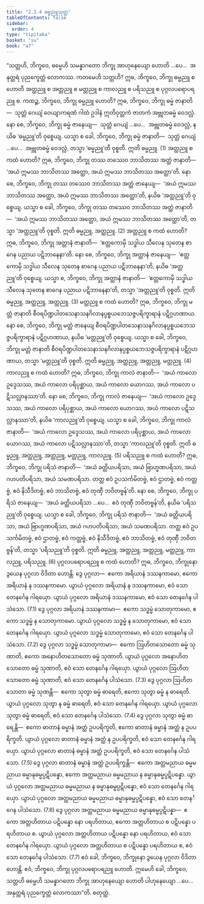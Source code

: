 ```yaml
---
title: "2.2.4 ဓမ္မညူသုတ္တ"
tableOfContents: false
sidebar:
  order: 4
type: "tipitaka"
basket: "su"
book: "a7"
---
```



<DynamicBreadcrumb />

<Division number="68" book="a7" e="ch" v="16" p="483">

<Paragraph number="504" book="a7">
“သတ္တဟိ, ဘိက္ခဝေ, ဓမ္မေဟိ သမန္နာဂတော ဘိက္ခု အာဟုနေယျော ဟောတိ …ပေ…  အနုတ္တရံ ပုညက္ခေတ္တံ လောကဿ. ကတမေဟိ သတ္တဟိ? ဣဓ, ဘိက္ခဝေ, ဘိက္ခု ဓမ္မညူ စ ဟောတိ အတ္ထညူ စ အတ္တညူ စ မတ္တညူ စ ကာလညူ စ ပရိသညူ စ ပုဂ္ဂလပရောပရညူ စ.
</Paragraph>

<Paragraph number="505" book="a7">
ကထဉ္စ, ဘိက္ခဝေ, ဘိက္ခု ဓမ္မညူ ဟောတိ? ဣဓ, ဘိက္ခဝေ, ဘိက္ခု ဓမ္မံ ဇာနာတိ—  သုတ္တံ ဂေယျံ ဝေယျာကရဏံ ဂါထံ ဥဒါနံ ဣတိဝုတ္တကံ ဇာတကံ အဗ္ဘုတဓမ္မံ ဝေဒလ္လံ. နော စေ, ဘိက္ခဝေ, ဘိက္ခု ဓမ္မံ ဇာနေယျ—  သုတ္တံ ဂေယျံ …ပေ…  အဗ္ဘုတဓမ္မံ ဝေဒလ္လံ, နယိဓ ‘ဓမ္မညူ’တိ ဝုစ္စေယျ. ယသ္မာ စ ခေါ, ဘိက္ခဝေ, ဘိက္ခု ဓမ္မံ ဇာနာတိ—  သုတ္တံ ဂေယျံ …ပေ…  အဗ္ဘုတဓမ္မံ ဝေဒလ္လံ, တသ္မာ ‘ဓမ္မညူ’တိ ဝုစ္စတိ. ဣတိ ဓမ္မညူ. (1)
</Paragraph>

<Paragraph number="506" book="a7">
အတ္ထညူ စ ကထံ ဟောတိ? ဣဓ, ဘိက္ခဝေ, ဘိက္ခု တဿ တဿေဝ ဘာသိတဿ အတ္ထံ ဇာနာတိ—  ‘အယံ ဣမဿ ဘာသိတဿ အတ္ထော, အယံ ဣမဿ ဘာသိတဿ အတ္ထော’တိ. နော စေ, ဘိက္ခဝေ, ဘိက္ခု တဿ တဿေဝ ဘာသိတဿ အတ္ထံ ဇာနေယျ—  ‘အယံ ဣမဿ ဘာသိတဿ အတ္ထော, အယံ ဣမဿ ဘာသိတဿ အတ္ထော’တိ, နယိဓ ‘အတ္ထညူ’တိ ဝုစ္စေယျ. ယသ္မာ စ ခေါ, ဘိက္ခဝေ, ဘိက္ခု တဿ တဿေဝ ဘာသိတဿ အတ္ထံ ဇာနာတိ—  ‘အယံ ဣမဿ ဘာသိတဿ အတ္ထော, အယံ ဣမဿ ဘာသိတဿ အတ္ထော’တိ, တသ္မာ ‘အတ္ထညူ’တိ ဝုစ္စတိ. ဣတိ ဓမ္မညူ, အတ္ထညူ. (2)
</Paragraph>

<Paragraph number="507" book="a7">
အတ္တညူ စ ကထံ ဟောတိ? ဣဓ, ဘိက္ခဝေ, ဘိက္ခု အတ္တာနံ ဇာနာတိ—  ‘ဧတ္တကောမှိ သဒ္ဓါယ သီလေန သုတေန စာဂေန ပညာယ ပဋိဘာနေနာ’တိ. နော စေ, ဘိက္ခဝေ, ဘိက္ခု အတ္တာနံ ဇာနေယျ—  ‘ဧတ္တကောမှိ သဒ္ဓါယ သီလေန သုတေန စာဂေန ပညာယ ပဋိဘာနေနာ’တိ, နယိဓ ‘အတ္တညူ’တိ ဝုစ္စေယျ. ယသ္မာ စ, ဘိက္ခဝေ, ဘိက္ခု အတ္တာနံ ဇာနာတိ—  ‘ဧတ္တကောမှိ သဒ္ဓါယ သီလေန သုတေန စာဂေန ပညာယ ပဋိဘာနေနာ’တိ, တသ္မာ ‘အတ္တညူ’တိ ဝုစ္စတိ. ဣတိ ဓမ္မညူ, အတ္ထညူ, အတ္တညူ. (3)
</Paragraph>

<Paragraph number="508" book="a7">
မတ္တညူ စ ကထံ ဟောတိ? ဣဓ, ဘိက္ခဝေ, ဘိက္ခု မတ္တံ ဇာနာတိ စီဝရပိဏ္ဍပါတသေနာသနဂိလာနပ္ပစ္စယဘေသဇ္ဇပရိက္ခာရာနံ ပဋိဂ္ဂဟဏာယ. နော စေ, ဘိက္ခဝေ, ဘိက္ခု မတ္တံ ဇာနေယျ စီဝရပိဏ္ဍပါတသေနာသနဂိလာနပ္ပစ္စယဘေသဇ္ဇပရိက္ခာရာနံ ပဋိဂ္ဂဟဏာယ, နယိဓ ‘မတ္တညူ’တိ ဝုစ္စေယျ. ယသ္မာ စ ခေါ, ဘိက္ခဝေ, ဘိက္ခု မတ္တံ ဇာနာတိ စီဝရပိဏ္ဍပါတသေနာသနဂိလာနပ္ပစ္စယဘေသဇ္ဇပရိက္ခာရာနံ ပဋိဂ္ဂဟဏာယ, တသ္မာ ‘မတ္တညူ’တိ ဝုစ္စတိ. ဣတိ ဓမ္မညူ, အတ္ထညူ, အတ္တညူ, မတ္တညူ. (4)
</Paragraph>

<Paragraph number="509" book="a7">
ကာလညူ စ ကထံ ဟောတိ? ဣဓ, ဘိက္ခဝေ, ဘိက္ခု ကာလံ ဇာနာတိ—  ‘အယံ ကာလော ဥဒ္ဒေသဿ, အယံ ကာလော ပရိပုစ္ဆာယ, အယံ ကာလော ယောဂဿ, အယံ ကာလော ပဋိသလ္လာနဿာ’တိ. နော စေ, ဘိက္ခဝေ, ဘိက္ခု ကာလံ ဇာနေယျ—  ‘အယံ ကာလော ဥဒ္ဒေသဿ, အယံ ကာလော ပရိပုစ္ဆာယ, အယံ ကာလော ယောဂဿ, အယံ ကာလော ပဋိသလ္လာနဿာ’တိ, နယိဓ ‘ကာလညူ’တိ ဝုစ္စေယျ. ယသ္မာ စ ခေါ, ဘိက္ခဝေ, ဘိက္ခု ကာလံ ဇာနာတိ—  ‘အယံ ကာလော ဥဒ္ဒေသဿ, အယံ ကာလော ပရိပုစ္ဆာယ, အယံ ကာလော ယောဂဿ, အယံ ကာလော ပဋိသလ္လာနဿာ’တိ, တသ္မာ ‘ကာလညူ’တိ ဝုစ္စတိ. ဣတိ ဓမ္မညူ, အတ္ထညူ, အတ္တညူ, မတ္တညူ, ကာလညူ. (5)
</Paragraph>

<Paragraph number="510" book="a7">
ပရိသညူ စ ကထံ ဟောတိ? ဣဓ, ဘိက္ခဝေ, ဘိက္ခု ပရိသံ ဇာနာတိ—  ‘အယံ ခတ္တိယပရိသာ, အယံ ဗြာဟ္မဏပရိသာ, အယံ ဂဟပတိပရိသာ, အယံ သမဏပရိသာ. တတ္ထ ဧဝံ ဥပသင်္ကမိတဗ္ဗံ, ဧဝံ ဌာတဗ္ဗံ, ဧဝံ ကတ္တဗ္ဗံ, ဧဝံ နိသီဒိတဗ္ဗံ, ဧဝံ ဘာသိတဗ္ဗံ, ဧဝံ တုဏှီ ဘဝိတဗ္ဗန်’တိ. နော စေ, ဘိက္ခဝေ, ဘိက္ခု ပရိသံ ဇာနေယျ—  ‘အယံ ခတ္တိယပရိသာ …ပေ…  ဧဝံ တုဏှီ ဘဝိတဗ္ဗန်’တိ, နယိဓ ‘ပရိသညူ’တိ ဝုစ္စေယျ. ယသ္မာ စ ခေါ, ဘိက္ခဝေ, ဘိက္ခု ပရိသံ ဇာနာတိ—  ‘အယံ ခတ္တိယပရိသာ, အယံ ဗြာဟ္မဏပရိသာ, အယံ ဂဟပတိပရိသာ, အယံ သမဏပရိသာ. တတ္ထ ဧဝံ ဥပသင်္ကမိတဗ္ဗံ, ဧဝံ ဌာတဗ္ဗံ, ဧဝံ ကတ္တဗ္ဗံ, ဧဝံ နိသီဒိတဗ္ဗံ, ဧဝံ ဘာသိတဗ္ဗံ, ဧဝံ တုဏှီ ဘဝိတဗ္ဗန်’တိ, တသ္မာ ‘ပရိသညူ’တိ ဝုစ္စတိ. ဣတိ ဓမ္မညူ, အတ္ထညူ, အတ္တညူ, မတ္တညူ, ကာလညူ, ပရိသညူ. (6)
</Paragraph>

<Paragraph number="511" book="a7">
ပုဂ္ဂလပရောပရညူ စ ကထံ ဟောတိ? ဣဓ, ဘိက္ခဝေ, ဘိက္ခုနော ဒွယေန ပုဂ္ဂလာ ဝိဒိတာ ဟောန္တိ. ဒွေ ပုဂ္ဂလာ—  ဧကော အရိယာနံ ဒဿနကာမော, ဧကော အရိယာနံ န ဒဿနကာမော. ယွာယံ ပုဂ္ဂလော အရိယာနံ န ဒဿနကာမော, ဧဝံ သော တေနင်္ဂေန ဂါရယှော. ယွာယံ ပုဂ္ဂလော အရိယာနံ ဒဿနကာမော, ဧဝံ သော တေနင်္ဂေန ပါသံသော. (7.1)
</Paragraph>

<Paragraph number="512" book="a7">
ဒွေ ပုဂ္ဂလာ အရိယာနံ ဒဿနကာမာ—  ဧကော သဒ္ဓမ္မံ သောတုကာမော, ဧကော သဒ္ဓမ္မံ န သောတုကာမော. ယွာယံ ပုဂ္ဂလော သဒ္ဓမ္မံ န သောတုကာမော, ဧဝံ သော တေနင်္ဂေန ဂါရယှော. ယွာယံ ပုဂ္ဂလော သဒ္ဓမ္မံ သောတုကာမော, ဧဝံ သော တေနင်္ဂေန ပါသံသော. (7.2)
</Paragraph>

<Paragraph number="513" book="a7">
ဒွေ ပုဂ္ဂလာ သဒ္ဓမ္မံ သောတုကာမာ—  ဧကော ဩဟိတသောတော ဓမ္မံ သုဏာတိ, ဧကော အနောဟိတသောတော ဓမ္မံ သုဏာတိ. ယွာယံ ပုဂ္ဂလော အနောဟိတသောတော ဓမ္မံ သုဏာတိ, ဧဝံ သော တေနင်္ဂေန ဂါရယှော. ယွာယံ ပုဂ္ဂလော ဩဟိတသောတော ဓမ္မံ သုဏာတိ, ဧဝံ သော တေနင်္ဂေန ပါသံသော. (7.3)
</Paragraph>

<Paragraph number="514" book="a7">
ဒွေ ပုဂ္ဂလာ ဩဟိတသောတာ ဓမ္မံ သုဏန္တိ—  ဧကော သုတွာ ဓမ္မံ ဓာရေတိ, ဧကော သုတွာ ဓမ္မံ န ဓာရေတိ. ယွာယံ ပုဂ္ဂလော သုတွာ န ဓမ္မံ ဓာရေတိ, ဧဝံ သော တေနင်္ဂေန ဂါရယှော. ယွာယံ ပုဂ္ဂလော သုတွာ ဓမ္မံ ဓာရေတိ, ဧဝံ သော တေနင်္ဂေန ပါသံသော. (7.4)
</Paragraph>

<Paragraph number="515" book="a7">
ဒွေ ပုဂ္ဂလာ သုတွာ ဓမ္မံ ဓာရေန္တိ—  ဧကော ဓာတာနံ ဓမ္မာနံ အတ္ထံ ဥပပရိက္ခတိ, ဧကော ဓာတာနံ ဓမ္မာနံ အတ္ထံ န ဥပပရိက္ခတိ. ယွာယံ ပုဂ္ဂလော ဓာတာနံ ဓမ္မာနံ အတ္ထံ န ဥပပရိက္ခတိ, ဧဝံ သော တေနင်္ဂေန ဂါရယှော. ယွာယံ ပုဂ္ဂလော ဓာတာနံ ဓမ္မာနံ အတ္ထံ ဥပပရိက္ခတိ, ဧဝံ သော တေနင်္ဂေန ပါသံသော. (7.5)
</Paragraph>

<Paragraph number="516" book="a7">
ဒွေ ပုဂ္ဂလာ ဓာတာနံ ဓမ္မာနံ အတ္ထံ ဥပပရိက္ခန္တိ—  ဧကော အတ္ထမညာယ ဓမ္မမညာယ ဓမ္မာနုဓမ္မပ္ပဋိပန္နော, ဧကော အတ္ထမညာယ ဓမ္မမညာယ န ဓမ္မာနုဓမ္မပ္ပဋိပန္နော. ယွာယံ ပုဂ္ဂလော အတ္ထမညာယ ဓမ္မမညာယ န ဓမ္မာနုဓမ္မပ္ပဋိပန္နော, ဧဝံ သော တေနင်္ဂေန ဂါရယှော. ယွာယံ ပုဂ္ဂလော အတ္ထမညာယ ဓမ္မမညာယ ဓမ္မာနုဓမ္မပ္ပဋိပန္နော, ဧဝံ သော တေနင်္ဂေန ပါသံသော. (7.6)
</Paragraph>

<Paragraph number="517" book="a7">
ဒွေ ပုဂ္ဂလာ အတ္ထမညာယ ဓမ္မမညာယ ဓမ္မာနုဓမ္မပ္ပဋိပန္နာ—  ဧကော အတ္တဟိတာယ ပဋိပန္နော နော ပရဟိတာယ, ဧကော အတ္တဟိတာယ စ ပဋိပန္နော ပရဟိတာယ စ. ယွာယံ ပုဂ္ဂလော အတ္တဟိတာယ ပဋိပန္နော နော ပရဟိတာယ, ဧဝံ သော တေနင်္ဂေန ဂါရယှော. ယွာယံ ပုဂ္ဂလော အတ္တဟိတာယ စ ပဋိပန္နော ပရဟိတာယ စ, ဧဝံ သော တေနင်္ဂေန ပါသံသော. (7.7)
</Paragraph>

<Paragraph number="518" book="a7">
ဧဝံ ခေါ, ဘိက္ခဝေ, ဘိက္ခုနော ဒွယေန ပုဂ္ဂလာ ဝိဒိတာ ဟောန္တိ.
</Paragraph>

<Paragraph number="519" book="a7">
ဧဝံ, ဘိက္ခဝေ, ဘိက္ခု ပုဂ္ဂလပရောပရညူ ဟောတိ. ဣမေဟိ ခေါ, ဘိက္ခဝေ, သတ္တဟိ ဓမ္မေဟိ သမန္နာဂတော ဘိက္ခု အာဟုနေယျော ဟောတိ ပါဟုနေယျော …ပေ…  အနုတ္တရံ ပုညက္ခေတ္တံ လောကဿာ”တိ.

</Paragraph>
</Division>

<Paragraph number="520" type="center" book="a7">
စတုတ္ထံ.
</Paragraph>
